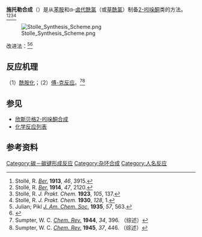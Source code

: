 '''施托勒合成'''（{{lang-de|Stollé-Synthese}}）是从[[苯胺|苯胺]]和α-[[卤代|卤代]][[酰氯|酰氯]]（或[[草酰氯|草酰氯]]）制备[[2-吲哚酮|2-吲哚酮]]类的方法。<ref>Stollé, R. ''[[Chemische_Berichte|Ber.]]'' '''1913''', ''46'', 3915.</ref><ref>Stollé, R. ''[[Chemische_Berichte|Ber.]]'' '''1914''', ''47'', 2120.</ref><ref>Stollé, R. ''J. Prakt. Chem.'' '''1923''', ''105'', 137.</ref><ref>Stollé, R. ''J. Prakt. Chem.'' '''1930''', ''128'', 1.</ref>

[[Image:Stolle_Synthesis_Scheme.png|center]]

改进法：<ref>Julian; Pikl ''[[J._Am._Chem._Soc.|J. Am. Chem. Soc.]]'' '''1935''', ''57'', 563.</ref><ref>{{OrgSynth | author = Rutenberg, M. W.; Horning, E. C. | collvol = 4 | collvolpages = 620 | year = 1963 | prep = cv4p0620 | title = 1-Methyl-3-ethyloxindole}}</ref>

==反应机理==
（1）[[酰胺化|酰胺化]]；（2）[[傅-克反应|傅-克反应]]。<ref>Sumpter, W. C. ''[[Chem._Rev.|Chem. Rev.]]'' '''1944''', ''34'', 396. （综述）</ref><ref>Sumpter, W. C. ''[[Chem._Rev.|Chem. Rev.]]'' '''1945''', ''37'', 446. （综述）</ref> 

==参见==
*[[欣斯贝格2-吲哚酮合成|欣斯贝格2-吲哚酮合成]]
*[[化学反应列表|化学反应列表]]

==参考资料==
{{Reflist}}

[[Category:碳－碳键形成反应|Category:碳－碳键形成反应]]
[[Category:杂环合成|Category:杂环合成]]
[[Category:人名反应|Category:人名反应]]


{{Reaction-stub}}